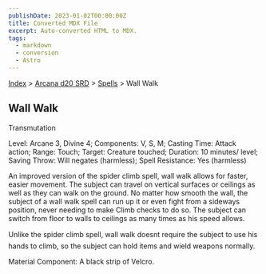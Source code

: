 ```yaml
---
publishDate: 2023-01-02T00:00:00Z
title: Converted MDX File
excerpt: Auto-converted HTML to MDX.
tags:
  - markdown
  - conversion
  - Astro
---
```






[Index](-index) > [Arcana d20 SRD](arcana-d20-srd-index) > [Spells](arcana-d20-srd-spells-index) > Wall Walk




## Wall Walk


Transmutation


Level: Arcane 3, Divine 4; Components: V, S, M; Casting Time: Attack action; Range: Touch; Target: Creature touched; Duration: 10 minutes/ level; Saving Throw: Will negates (harmless); Spell Resistance: Yes (harmless)


An improved version of the spider climb spell, wall walk allows for faster, easier movement. The subject can travel on vertical surfaces or ceilings as well as they can walk on the ground. No matter how smooth the wall, the subject of a wall walk spell can run up it or even fight from a sideways position, never needing to make Climb checks to do so. The subject can switch from floor to walls to ceilings as many times as his speed allows.


Unlike the spider climb spell, wall walk doesnt require the subject to use his hands to climb, so the subject can hold items and wield weapons normally.


Material Component: A black strip of Velcro.



